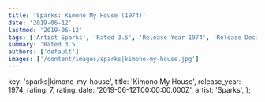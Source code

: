 ```yaml
---
title: 'Sparks: Kimono My House (1974)'
date: '2019-06-12'
lastmod: '2019-06-12'
tags: ['Artist Sparks', 'Rated 3.5', 'Release Year 1974', 'Release Decade 1970']
summary: 'Rated 3.5'
authors: ['default']
images: ['/content/images/sparks|kimono-my-house.jpg']
---
```


  key: 'sparks|kimono-my-house',
  title: 'Kimono My House',
  release_year: 1974,
  rating: 7,
  rating_date: '2019-06-12T00:00:00.000Z',
  artist: 'Sparks',
};

<MusicRating data={data} />
